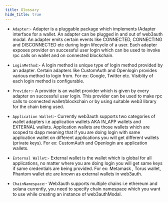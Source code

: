 ```yaml
---
title: Glossary
hide_title: true
---
```


- `Adapter`:- Adapter is a pluggable package which implements IAdapter interface for a wallet. An adapter can be plugged in and out of web3auth modal.
  An adapter emits certain events like CONNECTED, CONNECTING and DISCONNECTED etc during login lifecycle of a user. Each adapter exposes provider on
  successful user login which can be used to invoke rpc calls on wallet and on connected blockchain.

- `LoginMethod`:- A login method is unique type of login method provided by an adapter. Certain adapters like CustomAuth and Openlogin provides
  various method to login from. For ex: Google, Twitter etc. Visiblity of each login method is configurable.

- `Provider`:- A provider is an wallet provider which is given by every adapter on successful user login. This provider can be used to make rpc calls
  to connected wallet/blockchain or by using suitable web3 library for the chain being used.

- `Application Wallet`:- Currently web3auth supports two categories of wallet adapters i.e application wallets AKA IN_APP wallets and EXTERNAL
  wallets. Application wallets are those wallets which are scoped to dapp meaning that if you are doing login with same application wallet on
  different applications you will get different wallets (private keys). For ex: CustomAuth and Openlogin are application wallets.

- `External Wallet`:- External wallet is the wallet which is global for all applications, no matter where you are doing login you will get same keys
  if same credentials are being provided. For ex: Metamask , Torus wallet, Phantom wallet etc are known as external wallets in web3auth.

- `ChainNamespace`:- Web3auth supports multiple chains i.e ethereum and solana currently, you need to specify chain namespace which you want to use
  while creating an instance of web3authModal.
